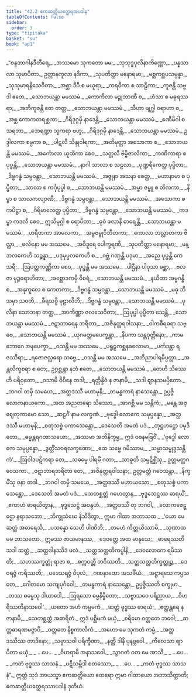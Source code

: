 ```yaml
---
title: "42.2 ဧကဆတ္တိယတ္ထေရအပဒါန"
tableOfContents: false
sidebar:
  order: 3
type: "tipitaka"
basket: "su"
book: "ap1"
---
```



<DynamicBreadcrumb />

<Division number="32" book="ap1">

<Paragraph number="5282" type="verses" book="ap1">
_“စန္ဒဘာဂါနဒီတီရေ,_  
_အဿမော သုကတော မမ;_  
_သုသုဒ္ဓပုလိနာကိဏ္ဏော,_  
_ပန္နသာလာ သုမာပိတာ._  

</Paragraph>

</Division>
<Division number="33" book="ap1">

<Paragraph number="5283" type="verses" book="ap1">
ဥတ္တာနကူလာ နဒိကာ,_  
_သုပတိတ္ထာ မနောရမာ;_  
_မစ္ဆကစ္ဆပသမ္ပန္နာ,_  
_သုသုမာရနိသေဝိတာ._  

</Paragraph>

</Division>
<Division number="34" book="ap1">

<Paragraph number="5284" type="verses" book="ap1">
_အစ္ဆာ ဒီပီ စ မယူရာ,_  
_ကရဝီကာ စ သာဠိကာ;_  
_ကူဇန္တိ သဗ္ဗဒါ ဧတေ,_  
_သောဘယန္တာ မမဿမံ._  

</Paragraph>

</Division>
<Division number="35" book="ap1">

<Paragraph number="5285" type="verses" book="ap1">
_ကောကိလာ မဉ္ဇုဘာဏီ စ,_  
_ဟံသာ စ မဓုရဿရာ;_  
_အဘိကူဇန္တိ တေ တတ္ထ,_  
_သောဘယန္တာ မမဿမံ._  

</Paragraph>

</Division>
<Division number="36" book="ap1">

<Paragraph number="5286" type="verses" book="ap1">
_သီဟာ ဗျဂ္ဃါ ဝရာဟာ စ,_  
_အစ္ဆ ကောကတရစ္ဆကာ;_  
_ဂိရိဒုဂ္ဂမှိ နာဒေန္တိ,_  
_သောဘယန္တာ မမဿမံ._  

</Paragraph>

</Division>
<Division number="37" book="ap1">

<Paragraph number="5287" type="verses" book="ap1">
_ဧဏီမိဂါ စ သရဘာ,_  
_ဘေရဏ္ဍာ သူကရာ ဗဟူ;_  
_ဂိရိဒုဂ္ဂမှိ နာဒေန္တိ,_  
_သောဘယန္တာ မမဿမံ._  

</Paragraph>

</Division>
<Division number="38" book="ap1">

<Paragraph number="5288" type="verses" book="ap1">
ဥဒ္ဒါလကာ စမ္ပကာ စ,_  
_ပါဋလီ သိန္ဒုဝါရကာ;_  
_အတိမုတ္တာ အသောကာ စ,_  
_သောဘယန္တိ မမဿမံ._  

</Paragraph>

</Division>
<Division number="39" book="ap1">

<Paragraph number="5289" type="verses" book="ap1">
_အင်္ကောလာ ယူထိကာ စေဝ,_  
_သတ္တလီ ဗိမ္ဗိဇာလိကာ;_  
_ကဏိကာရာ စ ပုပ္ဖန္တိ,_  
_သောဘယန္တာ မမဿမံ._  

</Paragraph>

</Division>
<Division number="40" book="ap1">

<Paragraph number="5290" type="verses" book="ap1">
_နာဂါ သာလာ စ သဠလာ,_  
_ပုဏ္ဍရီကေတ္ထ ပုပ္ဖိတာ;_  
_ဒိဗ္ဗဂန္ဓံ သမ္ပဝန္တာ,_  
_သောဘယန္တိ မမဿမံ._  

</Paragraph>

</Division>
<Division number="41" book="ap1">

<Paragraph number="5291" type="verses" book="ap1">
_အဇ္ဇုနာ အသနာ စေတ္ထ,_  
_မဟာနာမာ စ ပုပ္ဖိတာ;_  
_သာလာ စ ကင်္ဂုပုပ္ဖါ စ,_  
_သောဘယန္တိ မမဿမံ._  

</Paragraph>

</Division>
<Division number="42" book="ap1">

<Paragraph number="5292" type="verses" book="ap1">
_အမ္ဗာ ဇမ္ဗူ စ တိလကာ,_  
_နိမ္ဗာ စ သာလကလျာဏီ;_  
_ဒိဗ္ဗဂန္ဓံ သမ္ပဝန္တာ,_  
_သောဘယန္တိ မမဿမံ._  

</Paragraph>

</Division>
<Division number="43" book="ap1">

<Paragraph number="5293" type="verses" book="ap1">
_အသောကာ စ ကပိဋ္ဌာ စ,_  
_ဂိရိမာလေတ္ထ ပုပ္ဖိတာ;_  
_ဒိဗ္ဗဂန္ဓံ သမ္ပဝန္တာ,_  
_သောဘယန္တိ မမဿမံ._  

</Paragraph>

</Division>
<Division number="44" book="ap1">

<Paragraph number="5294" type="verses" book="ap1">
_ကဒမ္ဗာ ကဒလီ စေဝ,_  
ဣသိမုဂ္ဂါ စ ရောပိတာ;_  
_ဓုဝံ ဖလာနိ ဓာရေန္တိ,_  
_သောဘယန္တာ မမဿမံ._  

</Paragraph>

</Division>
<Division number="45" book="ap1">

<Paragraph number="5295" type="verses" book="ap1">
_ဟရီတကာ အာမလကာ,_  
_အမ္ဗဇမ္ဗုဝိဘီတကာ;_  
_ကောလာ ဘလ္လာတကာ ဗိလ္လာ,_  
_ဖလိနော မမ အဿမေ._  

</Paragraph>

</Division>
<Division number="46" book="ap1">

<Paragraph number="5296" type="verses" book="ap1">
_အဝိဒူရေ ပေါက္ခရဏီ,_  
_သုပတိတ္ထာ မနောရမာ;_  
_မန္ဒာလကေဟိ သဉ္ဆန္နာ,_  
_ပဒုမုပ္ပလကေဟိ စ._  

</Paragraph>

</Division>
<Division number="47" book="ap1">

<Paragraph number="5297" type="verses" book="ap1">
_ဂဗ္ဘံ ဂဏှန္တိ ပဒုမာ,_  
_အညေ ပုပ္ဖန္တိ ကေသရီ;_  
_ဩပတ္တကဏ္ဏိကာ စေဝ,_  
_ပုပ္ဖန္တိ မမ အဿမေ._  

</Paragraph>

</Division>
<Division number="48" book="ap1">

<Paragraph number="5298" type="verses" book="ap1">
_ပါဌီနာ ပါဝုသာ မစ္ဆာ,_  
_ဗလဇာ မုဉ္ဇရောဟိတာ;_  
_အစ္ဆောဒကမှိ ဝိစရံ,_  
_သောဘယန္တိ မမဿမံ._  

</Paragraph>

</Division>
<Division number="49" book="ap1">

<Paragraph number="5299" type="verses" book="ap1">
_နယိတာ အမ္ဗဂန္ဓီ စ,_  
_အနုကူလေ စ ကေတကာ;_  
_ဒိဗ္ဗဂန္ဓံ သမ္ပဝန္တာ,_  
_သောဘယန္တိ မမဿမံ._  

</Paragraph>

</Division>
<Division number="50" book="ap1">

<Paragraph number="5300" type="verses" book="ap1">
_မဓု ဘိသမှာ သဝတိ,_  
_ခီရသပ္ပိ မုဠာလိဘိ;_  
_ဒိဗ္ဗဂန္ဓံ သမ္ပဝန္တာ,_  
_သောဘယန္တိ မမဿမံ._  

</Paragraph>

</Division>
<Division number="51" book="ap1">

<Paragraph number="5301" type="verses" book="ap1">
_ပုလိနာ သောဘနာ တတ္ထ,_  
_အာကိဏ္ဏာ ဇလသေဝိတာ;_  
_ဩပုပ္ဖါ ပုပ္ဖိတာ သေန္တိ,_  
_သောဘယန္တာ မမဿမံ._  

</Paragraph>

</Division>
<Division number="52" book="ap1">

<Paragraph number="5302" type="verses" book="ap1">
_ဇဋာဘာရေန ဘရိတာ,_  
_အဇိနုတ္တရဝါသနာ;_  
_ဝါကစီရဓရာ သဗ္ဗေ,_  
_သောဘယန္တိ မမဿမံ._  

</Paragraph>

</Division>
<Division number="53" book="ap1">

<Paragraph number="5303" type="verses" book="ap1">
_ယုဂမတ္တမပေက္ခန္တာ,_  
_နိပကာ သန္တဝုတ္တိနော;_  
_ကာမဘောဂေ အနပေက္ခာ,_  
_ဝသန္တိ မမ အဿမေ._  

</Paragraph>

</Division>
<Division number="54" book="ap1">

<Paragraph number="5304" type="verses" book="ap1">
_ပရူဠှကစ္ဆနခလောမာ,_  
_ပင်္ကဒန္တာ ရဇဿိရာ;_  
_ရဇောဇလ္လဓရာ သဗ္ဗေ,_  
_ဝသန္တိ မမ အဿမေ._  

</Paragraph>

</Division>
<Division number="55" book="ap1">

<Paragraph number="5305" type="verses" book="ap1">
_အဘိညာပါရမိပ္ပတ္တာ,_  
_အန္တလိက္ခစရာ စ တေ;_  
ဥဂ္ဂစ္ဆန္တာ နဘံ ဧတေ,_  
_သောဘယန္တိ မမဿမံ._  

</Paragraph>

</Division>
<Division number="56" book="ap1">

<Paragraph number="5306" type="verses" book="ap1">
_တေဟိ သိဿေဟိ ပရိဝုတော,_  
_ဝသာမိ ဝိပိနေ တဒါ;_  
_ရတ္တိန္ဒိဝံ န ဇာနာမိ,_  
_သဒါ ဈာနသမပ္ပိတော._  

</Paragraph>

</Division>
<Division number="57" book="ap1">

<Paragraph number="5307" type="verses" book="ap1">
_ဘဂဝါ တမှိ သမယေ,_  
_အတ္ထဒဿီ မဟာမုနိ;_  
_တမန္ဓကာရံ နာသေန္တော,_  
ဥပ္ပဇ္ဇိ လောကနာယကော._  

</Paragraph>

</Division>
<Division number="58" book="ap1">

<Paragraph number="5308" type="verses" book="ap1">
_အထ အညတရော သိဿော,_  
_အာဂစ္ဆိ မမ သန္တိကံ;_  
_မန္တေ အဇ္ဈေတုကာမော သော,_  
_ဆဠင်္ဂံ နာမ လက္ခဏံ._  

</Paragraph>

</Division>
<Division number="59" book="ap1">

<Paragraph number="5309" type="verses" book="ap1">
_ဗုဒ္ဓေါ လောကေ သမုပ္ပန္နော,_  
_အတ္ထဒဿီ မဟာမုနိ;_  
_စတုသစ္စံ ပကာသေန္တော,_  
_ဒေသေတိ အမတံ ပဒံ._  

</Paragraph>

</Division>
<Division number="60" book="ap1">

<Paragraph number="5310" type="verses" book="ap1">
_တုဋ္ဌဟဋ္ဌော ပမုဒိတော,_  
_ဓမ္မန္တရဂတာသယော;_  
_အဿမာ အဘိနိက္ခမ္မ,_  
ဣဒံ ဝစနမဗြဝိံ._  

</Paragraph>

</Division>
<Division number="61" book="ap1">

<Paragraph number="5311" type="verses" book="ap1">
_‘ဗုဒ္ဓေါ လောကေ သမုပ္ပန္နော,_  
_ဒွတ္တိံသဝရလက္ခဏော;_  
_ဧထ သဗ္ဗေ ဂမိဿာမ,_  
_သမ္မာသမ္ဗုဒ္ဓသန္တိကံ’._  

</Paragraph>

</Division>
<Division number="62" book="ap1">

<Paragraph number="5312" type="verses" book="ap1">
_ဩဝါဒပဋိကရာ တေ,_  
_သဓမ္မေ ပါရမိံ ဂတာ;_  
_သာဓူတိ သမ္ပဋိစ္ဆိံသု,_  
ဥတ္တမတ္ထဂဝေသကာ._  

</Paragraph>

</Division>
<Division number="63" book="ap1">

<Paragraph number="5313" type="verses" book="ap1">
_ဇဋာဘာရဘရိတာ တေ,_  
_အဇိနုတ္တရဝါသနာ;_  
ဥတ္တမတ္ထံ ဂဝေသန္တာ,_  
_နိက္ခမိံသု ဝနာ တဒါ._  

</Paragraph>

</Division>
<Division number="64" book="ap1">

<Paragraph number="5314" type="verses" book="ap1">
_ဘဂဝါ တမှိ သမယေ,_  
_အတ္ထဒဿီ မဟာယသော;_  
_စတုသစ္စံ ပကာသေန္တော,_  
_ဒေသေတိ အမတံ ပဒံ._  

</Paragraph>

</Division>
<Division number="65" book="ap1">

<Paragraph number="5315" type="verses" book="ap1">
_သေတစ္ဆတ္တံ ဂဟေတွာန,_  
_ဗုဒ္ဓသေဋ္ဌဿ ဓာရယိံ;_  
_ဧကာဟံ ဓာရယိတွာန,_  
_ဗုဒ္ဓသေဋ္ဌံ အဝန္ဒဟံ._  

</Paragraph>

</Division>
<Division number="66" book="ap1">

<Paragraph number="5316" type="verses" book="ap1">
_အတ္ထဒဿီ တု ဘဂဝါ,_  
_လောကဇေဋ္ဌော နရာသဘော;_  
_ဘိက္ခုသံဃေ နိသီဒိတွာ,_  
ဣမာ ဂါထာ အဘာသထ._  

</Paragraph>

</Division>
<Division number="67" book="ap1">

<Paragraph number="5317" type="verses" book="ap1">
_‘ယော မေ ဆတ္တံ အဓာရေသိ,_  
_ပသန္နော သေဟိ ပါဏိဘိ;_  
_တမဟံ ကိတ္တယိဿာမိ,_  
_သုဏာထ မမ ဘာသတော._  

</Paragraph>

</Division>
<Division number="68" book="ap1">

<Paragraph number="5318" type="verses" book="ap1">
ဣမဿ ဇာယမာနဿ,_  
_ဒေဝတ္တေ အထ မာနုသေ;_  
_ဓာရေဿတိ သဒါ ဆတ္တံ,_  
_ဆတ္တဒါနဿိဒံ ဖလံ._  

</Paragraph>

</Division>
<Division number="69" book="ap1">

<Paragraph number="5319" type="verses" book="ap1">
_သတ္တသတ္တတိကပ္ပါနိ,_  
_ဒေဝလောကေ ရမိဿတိ;_  
_သဟဿက္ခတ္တုံ ရာဇာ စ,_  
_စက္ကဝတ္တီ ဘဝိဿတိ._  

</Paragraph>

</Division>
<Division number="70" book="ap1">

<Paragraph number="5320" type="verses" book="ap1">
_သတ္တသတ္တတိက္ခတ္တုဉ္စ,_  
_ဒေဝရဇ္ဇံ ကရိဿတိ;_  
_ပဒေသရဇ္ဇံ ဝိပုလံ,_  
_ဂဏနာတော အသင်္ခိယံ._  

</Paragraph>

</Division>
<Division number="71" book="ap1">

<Paragraph number="5321" type="verses" book="ap1">
_အဋ္ဌာရသေ ကပ္ပသတေ,_  
_ဂေါတမော သကျပုင်္ဂဝေါ;_  
_တမန္ဓကာရံ နာသေန္တော,_  
ဥပ္ပဇ္ဇိဿတိ စက္ခုမာ._  

</Paragraph>

</Division>
<Division number="72" book="ap1">

<Paragraph number="5322" type="verses" book="ap1">
_တဿ ဓမ္မေသု ဒါယာဒေါ,_  
_ဩရသော ဓမ္မနိမ္မိတော;_  
_သဗ္ဗာသဝေ ပရိညာယ,_  
_ဝိဟရိဿတိနာသဝေါ’._  

</Paragraph>

</Division>
<Division number="73" book="ap1">

<Paragraph number="5323" type="verses" book="ap1">
_ယတော အဟံ ကမ္မမကံ,_  
_ဆတ္တံ ဗုဒ္ဓဿ ဓာရယံ;_  
_ဧတ္ထန္တရေ န ဇာနာမိ,_  
_သေတစ္ဆတ္တံ အဓာရိတံ._  

</Paragraph>

</Division>
<Division number="74" book="ap1">

<Paragraph number="5324" type="verses" book="ap1">
ဣဒံ ပစ္ဆိမကံ မယှံ,_  
_စရိမော ဝတ္တတေ ဘဝေါ;_  
_ဆတ္တဓာရဏမဇ္ဇာပိ,_  
_ဝတ္တတေ နိစ္စကာလိကံ._  

</Paragraph>

</Division>
<Division number="75" book="ap1">

<Paragraph number="5325" type="verses" book="ap1">
_အဟော မေ သုကတံ ကမ္မံ,_  
_အတ္ထဒဿိဿ တာဒိနော;_  
_သဗ္ဗာသဝါ ပရိက္ခီဏာ,_  
_နတ္ထိ ဒါနိ ပုနဗ္ဘဝေါ._  

</Paragraph>

</Division>
<Division number="76" book="ap1">

<Paragraph number="5326" type="verses" book="ap1">
_ကိလေသာ ဈာပိတာ မယှံ,_  
_ …ပေ… _  
_ဝိဟရာမိ အနာသဝေါ._  

</Paragraph>

</Division>
<Division number="77" book="ap1">

<Paragraph number="5327" type="verses" book="ap1">
_သွာဂတံ ဝတ မေ အာသိ,_  
_ …ပေ… _  
_ကတံ ဗုဒ္ဓဿ သာသနံ._  

</Paragraph>

</Division>
<Division number="78" book="ap1">

<Paragraph number="5328" type="verses" book="ap1">
_ပဋိသမ္ဘိဒါ စတဿော,_  
_ …ပေ… _  
_ကတံ ဗုဒ္ဓဿ သာသနံ”._  

</Paragraph>

<Paragraph number="5329" book="ap1">
ဣတ္ထံ သုဒံ အာယသ္မာ ဧကဆတ္တိယော ထေရော ဣမာ ဂါထာယော အဘာသိတ္ထာတိ;

</Paragraph>
</Division>

<Paragraph number="5330" type="center" book="ap1">
ဧကဆတ္တိယတ္ထေရဿာပဒါနံ ဒုတိယံ.
</Paragraph>